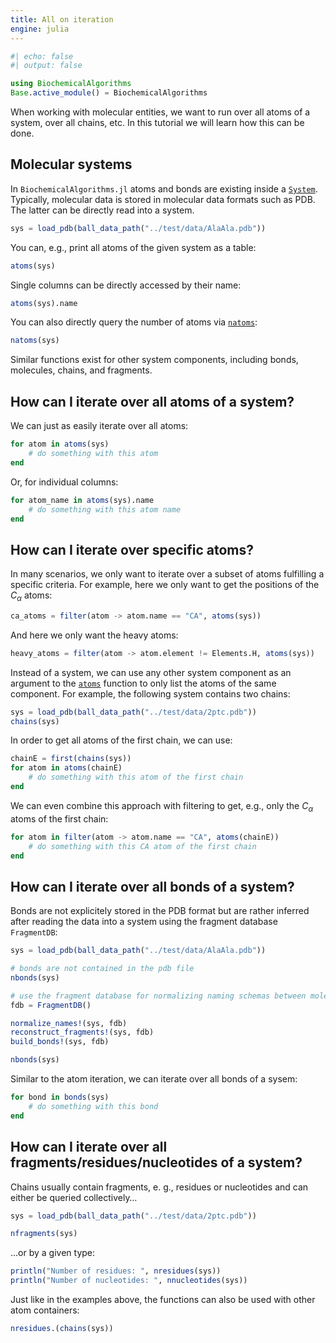 ```yaml
---
title: All on iteration
engine: julia
---
```


```julia
#| echo: false
#| output: false

using BiochemicalAlgorithms
Base.active_module() = BiochemicalAlgorithms
```

When working with molecular entities, we want to run over all atoms of a system, over all chains, etc. In this tutorial we will learn how this can be done.


## Molecular systems
In `BiochemicalAlgorithms.jl` atoms and bonds are existing inside a [`System`](@ref). Typically, molecular data is stored in molecular data formats such as PDB. The latter can be directly read into a system.

```julia
sys = load_pdb(ball_data_path("../test/data/AlaAla.pdb"))
```

You can, e.g., print all atoms of the given system as a table:
```julia
atoms(sys)
```

Single columns can be directly accessed by their name:
```julia
atoms(sys).name
```

You can also directly query the number of atoms via [`natoms`](@ref):
```julia
natoms(sys)
```

Similar functions exist for other system components, including bonds, molecules, chains, and fragments.


## How can I iterate over all atoms of a system?
We can just as easily iterate over all atoms:
```julia
for atom in atoms(sys)
    # do something with this atom
end
```

Or, for individual columns:
```julia
for atom_name in atoms(sys).name
    # do something with this atom name
end
```

## How can I iterate over specific atoms?
In many scenarios, we only want to iterate over a subset of atoms fulfilling a specific criteria. For example, here we only want to get the positions of the $C_\alpha$ atoms:

```julia
ca_atoms = filter(atom -> atom.name == "CA", atoms(sys))
```

And here we only want the heavy atoms:

```julia
heavy_atoms = filter(atom -> atom.element != Elements.H, atoms(sys))
```

Instead of a system, we can use any other system component as an argument to the [`atoms`](@ref) function to only list the atoms of the same component. For example, the following system contains two chains:

```julia
sys = load_pdb(ball_data_path("../test/data/2ptc.pdb"))
chains(sys)
```

In order to get all atoms of the first chain, we can use:

```julia
chainE = first(chains(sys))
for atom in atoms(chainE)
    # do something with this atom of the first chain
end
```

We can even combine this approach with filtering to get, e.g., only the $C_\alpha$ atoms of the first chain:

```julia
for atom in filter(atom -> atom.name == "CA", atoms(chainE))
    # do something with this CA atom of the first chain
end
```


## How can I iterate over all bonds of a system?
Bonds are not explicitely stored in the PDB format but are rather inferred after reading the data into a system using the fragment database `FragmentDB`:
```julia
sys = load_pdb(ball_data_path("../test/data/AlaAla.pdb"))

# bonds are not contained in the pdb file
nbonds(sys)
```

```julia
# use the fragment database for normalizing naming schemas between molecular file formats, reconstruction of missing parts of the structure and building the bonds
fdb = FragmentDB()

normalize_names!(sys, fdb)
reconstruct_fragments!(sys, fdb)
build_bonds!(sys, fdb)

nbonds(sys)
```

Similar to the atom iteration, we can iterate over all bonds of a sysem:
```julia
for bond in bonds(sys)
    # do something with this bond
end
```


## How can I iterate over all fragments/residues/nucleotides of a system?
Chains usually contain fragments, e. g., residues or nucleotides and can either be queried collectively...
```julia
sys = load_pdb(ball_data_path("../test/data/2ptc.pdb"))

nfragments(sys)
```

...or by a given type:
```julia
println("Number of residues: ", nresidues(sys))
println("Number of nucleotides: ", nnucleotides(sys))
```

Just like in the examples above, the functions can also be used with other atom containers:
```julia
nresidues.(chains(sys))
```
